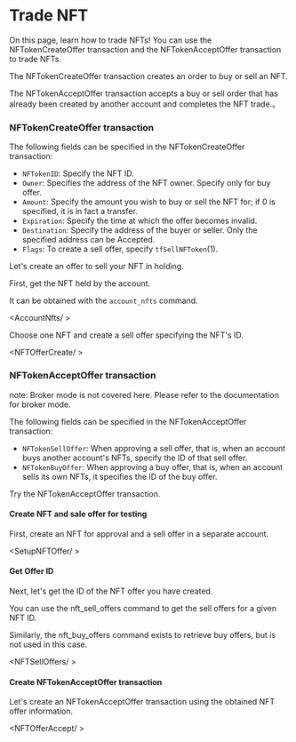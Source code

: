 
# Trade NFT

On this page, learn how to trade NFTs!
You can use the NFTokenCreateOffer transaction and the NFTokenAcceptOffer transaction to trade NFTs.

<LinkCard href='https://xrpl.org/nftokencreateoffer.html' />

<LinkCard href='https://xrpl.org/nftokenacceptoffer.html' />

The NFTokenCreateOffer transaction creates an order to buy or sell an NFT.

The NFTokenAcceptOffer transaction accepts a buy or sell order that has already been created by another account and completes the NFT trade.。

### NFTokenCreateOffer transaction

The following fields can be specified in the NFTokenCreateOffer transaction:

- `NFTokenID`: Specify the NFT ID.
- `Owner`: Specifies the address of the NFT owner. Specify only for buy offer.
- `Amount`: Specify the amount you wish to buy or sell the NFT for; if 0 is specified, it is in fact a transfer.
- `Expiration`: Specify the time at which the offer becomes invalid.
- `Destination`: Specify the address of the buyer or seller. Only the specified address can be Accepted.
- `Flags`: To create a sell offer, specify `tfSellNFToken`(1).

Let's create an offer to sell your NFT in holding.

First, get the NFT held by the account.

It can be obtained with the `account_nfts` command.

<AccountNfts/ >

Choose one NFT and create a sell offer specifying the NFT's ID.

<NFTOfferCreate/ >

### NFTokenAcceptOffer transaction

note: Broker mode is not covered here. Please refer to the documentation for broker mode.

The following fields can be specified in the NFTokenAcceptOffer transaction:

- `NFTokenSellOffer`: When approving a sell offer, that is, when an account buys another account's NFTs, specify the ID of that sell offer.
- `NFTokenBuyOffer`: When approving a buy offer, that is, when an account sells its own NFTs, it specifies the ID of the buy offer.

Try the NFTokenAcceptOffer transaction.

#### Create NFT and sale offer for testing

First, create an NFT for approval and a sell offer in a separate account.

<SetupNFTOffer/ >

#### Get Offer ID

Next, let's get the ID of the NFT offer you have created.

You can use the nft_sell_offers command to get the sell offers for a given NFT ID.

Similarly, the nft_buy_offers command exists to retrieve buy offers, but is not used in this case.

<NFTSellOffers/ >


#### Create NFTokenAcceptOffer transaction

Let's create an NFTokenAcceptOffer transaction using the obtained NFT offer information.

<NFTOfferAccept/ >
